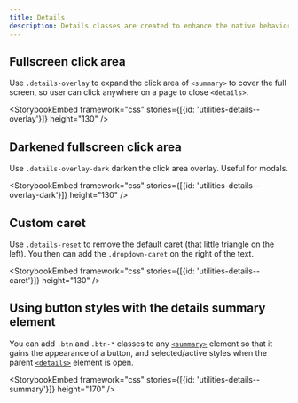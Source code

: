 ```yaml
---
title: Details
description: Details classes are created to enhance the native behaviors of details elements.
---
```


## Fullscreen click area

Use `.details-overlay` to expand the click area of `<summary>` to cover the full screen, so user can click anywhere on a page to close `<details>`.

<StorybookEmbed framework="css" stories={[{id: 'utilities-details--overlay'}]} height="130" />

## Darkened fullscreen click area

Use `.details-overlay-dark` darken the click area overlay. Useful for modals.

<StorybookEmbed framework="css" stories={[{id: 'utilities-details--overlay-dark'}]} height="130" />

## Custom caret

Use `.details-reset` to remove the default caret (that little triangle on the left). You then can add the `.dropdown-caret` on the right of the text.

<StorybookEmbed framework="css" stories={[{id: 'utilities-details--caret'}]} height="130" />

## Using button styles with the details summary element

You can add `.btn` and `.btn-*` classes to any
[`<summary>`](https://developer.mozilla.org/en-US/docs/Web/HTML/Element/summary)
element so that it gains the appearance of a button, and
selected/active styles when the parent
[`<details>`](https://developer.mozilla.org/en-US/docs/Web/HTML/Element/details)
element is open.

<StorybookEmbed framework="css" stories={[{id: 'utilities-details--summary'}]} height="170" />
